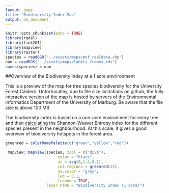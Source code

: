 ```yaml
---
layout: page
title: "Biodiversity Index Map"
output: md_document
---
```


```r
knitr::opts_chunk$set(echo = TRUE)
library(rgdal)
library(link2GI)
library(mapview)
library(raster)
species = readOGR("../assets/maps/mof_realdata.shp")
nam = readRDS("../assets/maps/labels_crowns.rds")
names(species) = nam
```

##Overview of the Biodiversity Indey at a 1 acre envrironment

This is a preview of the map for tree species biodiversity for the University Forest Caldern.
Unfortunatley, due to file size limitations on github, the fully interactive version of the [map](http://seminar.environmentalinformatics-marburg.de/Seminar_RS/biodiversity.html) is hosted by servers of the Environmental Informatics Department of the University of Marburg. Be aware that the file size is above 100 MB.

The biodiversity index is based on a one-acre environment for every tree and then [calculating](https://github.com/GeoMOER-Students-Space/mpg-envinfosys-teams-2018-rs_18_axmideda/blob/master/src/011_structure_values.R#L173) the Shannon-Weaver Entropy index for the different species present in the neighbourhood. At this scale, it gives a good overview of biodiversity hotspots in the forest area.


```r
greenred = colorRampPalette(c("green","yellow","red"))

 mapview::mapview(species, zcol = c("divA"),
                       color = "black",
                       at = seq(0,1.4,0.1),
                       col.regions = greenred(15),
                       na.color = "grey",
                       lwd = 0.1,
                       legend = TRUE,
                  layer.name = "Biodiversity Index (1 acre)")
```



